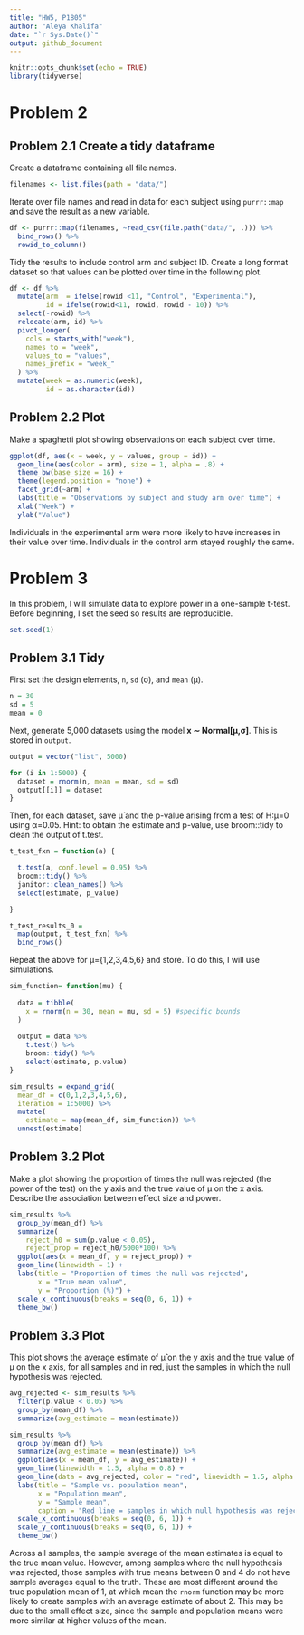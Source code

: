 ```yaml
---
title: "HW5, P1805"
author: "Aleya Khalifa"
date: "`r Sys.Date()`"
output: github_document
---
```


```r
knitr::opts_chunk$set(echo = TRUE)
library(tidyverse)
```

# Problem 2

## Problem 2.1 Create a tidy dataframe

Create a dataframe containing all file names.

```r
filenames <- list.files(path = "data/")
```

Iterate over file names and read in data for each subject using `purrr::map` and save the result as a new variable.

```r
df <- purrr::map(filenames, ~read_csv(file.path("data/", .))) %>%
  bind_rows() %>%
  rowid_to_column()
```

Tidy the results to include control arm and subject ID. Create a long format dataset so that values can be plotted over time in the following plot.

```r
df <- df %>%
  mutate(arm  = ifelse(rowid <11, "Control", "Experimental"),
         id = ifelse(rowid<11, rowid, rowid - 10)) %>%
  select(-rowid) %>%
  relocate(arm, id) %>%
  pivot_longer(
    cols = starts_with("week"),
    names_to = "week",
    values_to = "values",
    names_prefix = "week_"
  ) %>%
  mutate(week = as.numeric(week),
         id = as.character(id))
```

## Problem 2.2 Plot

Make a spaghetti plot showing observations on each subject over time.

```r
ggplot(df, aes(x = week, y = values, group = id)) + 
  geom_line(aes(color = arm), size = 1, alpha = .8) + 
  theme_bw(base_size = 16) + 
  theme(legend.position = "none") +
  facet_grid(~arm) + 
  labs(title = "Observations by subject and study arm over time") +
  xlab("Week") + 
  ylab("Value")
```

Individuals in the experimental arm were more likely to have increases in their value over time. Individuals in the control arm stayed roughly the same.

# Problem 3

In this problem, I will simulate data to explore power in a one-sample t-test. Before beginning, I set the seed so results are reproducible. 

```r
set.seed(1)
```

## Problem 3.1 Tidy

First set the design elements, `n`, `sd` (σ), and `mean` (μ).

```r
n = 30
sd = 5
mean = 0
```

Next, generate 5,000 datasets using the model **x ∼ Normal[μ,σ]**. This is stored in `output`.

```r
output = vector("list", 5000)

for (i in 1:5000) {
  dataset = rnorm(n, mean = mean, sd = sd)
  output[[i]] = dataset
}
```

Then, for each dataset, save μ̂ and the p-value arising from a test of H:μ=0 using α=0.05. Hint: to obtain the estimate and p-value, use broom::tidy to clean the output of t.test.

```r
t_test_fxn = function(a) {

  t.test(a, conf.level = 0.95) %>% 
  broom::tidy() %>% 
  janitor::clean_names() %>%
  select(estimate, p_value)

}

t_test_results_0 = 
  map(output, t_test_fxn) %>%
  bind_rows()
```

Repeat the above for μ={1,2,3,4,5,6} and store. To do this, I will use simulations.

```r
sim_function= function(mu) {
  
  data = tibble(
    x = rnorm(n = 30, mean = mu, sd = 5) #specific bounds
  )
  
  output = data %>%
    t.test() %>%
    broom::tidy() %>%
    select(estimate, p.value)
}

sim_results = expand_grid(
  mean_df = c(0,1,2,3,4,5,6),
  iteration = 1:5000) %>%
  mutate(
    estimate = map(mean_df, sim_function)) %>%
  unnest(estimate) 
```


## Problem 3.2 Plot

Make a plot showing the proportion of times the null was rejected (the power of the test) on the y axis and the true value of μ on the x axis. Describe the association between effect size and power.

```r
sim_results %>%
  group_by(mean_df) %>%
  summarize(
    reject_h0 = sum(p.value < 0.05),
    reject_prop = reject_h0/5000*100) %>%
  ggplot(aes(x = mean_df, y = reject_prop)) + 
  geom_line(linewidth = 1) + 
  labs(title = "Proportion of times the null was rejected",
       x = "True mean value",
       y = "Proportion (%)") + 
  scale_x_continuous(breaks = seq(0, 6, 1)) + 
  theme_bw()
```

 
## Problem 3.3 Plot

This plot shows the average estimate of μ̂ on the y axis and the true value of μ on the x axis, for all samples and in red, just the samples in which the null hypothesis was rejected. 

```r
avg_rejected <- sim_results %>%
  filter(p.value < 0.05) %>%
  group_by(mean_df) %>%
  summarize(avg_estimate = mean(estimate))

sim_results %>%
  group_by(mean_df) %>%
  summarize(avg_estimate = mean(estimate)) %>%
  ggplot(aes(x = mean_df, y = avg_estimate)) + 
  geom_line(linewidth = 1.5, alpha = 0.8) + 
  geom_line(data = avg_rejected, color = "red", linewidth = 1.5, alpha = 0.8) + 
  labs(title = "Sample vs. population mean",
       x = "Population mean",
       y = "Sample mean",
       caption = "Red line = samples in which null hypothesis was rejected") + 
  scale_x_continuous(breaks = seq(0, 6, 1)) + 
  scale_y_continuous(breaks = seq(0, 6, 1)) + 
  theme_bw()
```

Across all samples, the sample average of the mean estimates is equal to the true mean value. However, among samples where the null hypothesis was rejected, those samples with true means between 0 and 4 do not have sample averages equal to the truth. These are most different around the true population mean  of 1, at which mean the `rnorm` function may be more likely to create samples with an average estimate of about 2. This may be due to the small effect size, since the sample and population means were more similar at higher values of the mean.